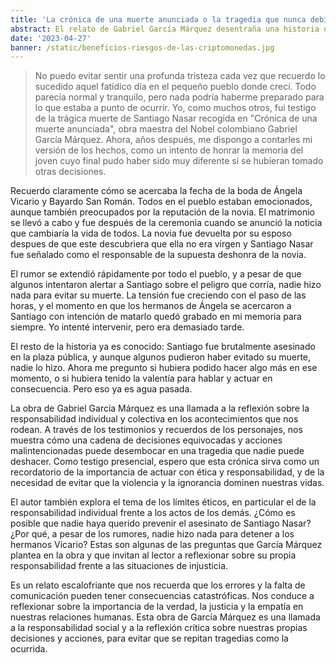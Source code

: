 ```yaml
---
title: 'La crónica de una muerte anunciada o la tragedia que nunca debió ocurrir'
abstract: El relato de Gabriel García Márquez desentraña una historia de honor, venganza y fatalidad.
date: '2023-04-27'
banner: /static/beneficios-riesgos-de-las-criptomonedas.jpg
---
```


<div style={{ textAlign: 'justify' }}>

> No puedo evitar sentir una profunda tristeza cada vez que recuerdo lo sucedido aquel
> fatídico día en el pequeño pueblo donde crecí. Todo parecía normal y tranquilo, pero
> nada podría haberme preparado para lo que estaba a punto de ocurrir. Yo, como muchos
> otros, fui testigo de la trágica muerte de Santiago Nasar recogida en "Crónica de una muerte
> anunciada", obra maestra del Nobel colombiano Gabriel García Márquez. Ahora, años
> después, me dispongo a contarles mi versión de los hechos, como un intento de honrar la
> memoria del joven cuyo final pudo haber sido muy diferente si se hubieran tomado otras
> decisiones.

Recuerdo claramente cómo se acercaba la fecha de la boda de Ángela Vicario y Bayardo San Román.
Todos en el pueblo estaban emocionados, aunque también preocupados por la reputación de la
novia. El matrimonio se llevó a cabo y fue después de la ceremonia cuando
se anunció la noticia que cambiaría la vida de todos. La novia fue devuelta por su esposo despues
de que este descubriera que ella no era virgen y Santiago Nasar fue señalado como
el responsable de la supuesta deshonra de la novia.

El rumor se extendió rápidamente por todo el pueblo, y a pesar de que algunos intentaron
alertar a Santiago sobre el peligro que corría, nadie hizo nada para evitar su muerte.
La tensión fue creciendo con el paso de las horas, y el momento en que los hermanos de
Ángela se acercaron a Santiago con intención de matarlo quedó grabado en mi memoria para
siempre. Yo intenté intervenir, pero era demasiado tarde.

El resto de la historia ya es conocido: Santiago fue brutalmente asesinado en la plaza pública,
y aunque algunos pudieron haber evitado su muerte, nadie lo hizo. Ahora me pregunto si hubiera
podido hacer algo más en ese momento, o si hubiera tenido la valentía para hablar y actuar
en consecuencia. Pero eso ya es agua pasada.

La obra de Gabriel García Márquez es una llamada a la reflexión sobre la responsabilidad
individual y colectiva en los acontecimientos que nos rodean. A través de los
testimonios y recuerdos de los personajes, nos muestra cómo una cadena de decisiones
equivocadas y acciones malintencionadas puede desembocar en una tragedia que nadie puede
deshacer. Como testigo presencial, espero que esta crónica sirva como un recordatorio de
la importancia de actuar con ética y responsabilidad, y de la necesidad de evitar que la
violencia y la ignorancia dominen nuestras vidas.

El autor también explora el tema de los límites éticos, en particular el de la responsabilidad
individual frente a los actos de los demás. ¿Cómo es posible que nadie haya querido prevenir
el asesinato de Santiago Nasar? ¿Por qué, a pesar de los rumores, nadie hizo nada para detener
a los hermanos Vicario? Estas son algunas de las preguntas que García Márquez plantea en la
obra y que invitan al lector a reflexionar sobre su propia responsabilidad frente a las situaciones
de injusticia.

Es un relato escalofriante que nos recuerda que los errores y la falta de comunicación
pueden tener consecuencias catastróficas. Nos conduce a reflexionar sobre la importancia
de la verdad, la justicia y la empatía en nuestras relaciones humanas. Esta obra de
García Márquez es una llamada a la responsabilidad social y a la reflexión crítica sobre
nuestras propias decisiones y acciones, para evitar que se repitan tragedias como la
ocurrida.

</div>